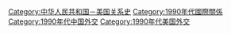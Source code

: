 [[Category:中华人民共和国－美国关系史|Category:中华人民共和国－美国关系史]]
[[Category:1990年代國際關係|Category:1990年代國際關係]]
[[Category:1990年代中国外交|Category:1990年代中国外交]]
[[Category:1990年代美国外交|Category:1990年代美国外交]]